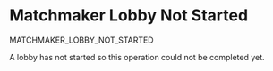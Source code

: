 # Matchmaker Lobby Not Started

<Summary>MATCHMAKER_LOBBY_NOT_STARTED</Summary>

A lobby has not started so this operation could not be completed yet.
